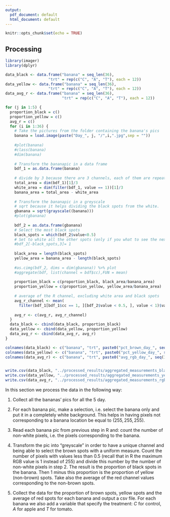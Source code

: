 ```yaml
---
output:
  pdf_document: default
  html_document: default
---
```


```r
knitr::opts_chunk$set(echo = TRUE)
```

## Processing

```r
library(imager)
library(dplyr)

data_black <- data.frame("banana" = seq_len(36),
                   "trt" = rep(c("C", "A", "T"), each = 12))
data_yellow <- data.frame("banana" = seq_len(36),
                   "trt" = rep(c("C", "A", "T"), each = 12))
data_avg_r <- data.frame("banana" = seq_len(36),
                         "trt" = rep(c("C", "A", "T"), each = 12))

for (j in 1:5) {
  proportion_black = c()
  proportion_yellow = c()
  avg_r = c()
  for (i in 1:36) {
    # Take the pictures from the folder containing the banana's pics
    banana = load.image(paste("Day_", j, "/",i,".jpg",sep = ""))
    
    #plot(banana)
    #class(banana)
    #dim(banana)
    
    # Transform the bananapic in a data frame
    bdf_1 = as.data.frame(banana)
    
    # divide by 3 because there are 3 channels, each of them are repeated (RGB)
    total_area = dim(bdf_1)[1]/3
    white_area = dim(filter(bdf_1, value == 1))[1]/3
    banana_area = total_area - white_area
    
    # Transform the bananapic in a greyscale
    # sqrt because it helps dividing the black spots from the white.
    gbanana = sqrt(grayscale((banana)))
    #plot(gbanana)
    
    bdf_2 = as.data.frame(gbanana)
    # Select the most black spots
    black_spots = which(bdf_2$value<0.5)
    # Set to white all the other spots (only if you what to see the next plot
    #bdf_2[-black_spots,3]= 1
    
    black_area = length(black_spots)
    yellow_area = banana_area - length(black_spots)
    
    #as.cimg(bdf_2, dims = dim(gbanana)) %>% plot
    #aggregate(bdf, list(channel = bdf$cc),FUN = mean)
    
    proportion_black = c(proportion_black, black_area/banana_area)
    proportion_yellow = c(proportion_yellow, yellow_area/banana_area)
    
    # average of the R channel, excluding white area and black spots
    avg_r_channel <- mean(
      filter(bdf_1[bdf_1$cc == 1, ][bdf_2$value < 0.5, ], value < 1)$value)
    
    avg_r <- c(avg_r, avg_r_channel)
  }
  data_black <- cbind(data_black, proportion_black)
  data_yellow <- cbind(data_yellow, proportion_yellow)
  data_avg_r <- cbind(data_avg_r, avg_r)
}

colnames(data_black) <- c("banana", "trt", paste0("pct_brown_day_", seq(1, 5)))
colnames(data_yellow) <- c("banana", "trt", paste0("pct_yellow_day_", seq(1, 5)))
colnames(data_avg_r) <- c("banana", "trt", paste0("avg_rgb_day_", seq(1, 5)))


write.csv(data_black, "../processed_results/aggregated_measurements_black.csv", row.names = FALSE)
write.csv(data_yellow, "../processed_results/aggregated_measurements_yellow.csv", row.names = FALSE)
write.csv(data_avg_r, "../processed_results/aggregated_measurements_rgb.csv", row.names = FALSE)
```

In this section we process the data in the following way:

1. Collect all the bananas' pics for all the 5 day.

2. For each banana pic, make a selection, i.e. select the banana only and put it in a completely white background. This helps in having pixels not corresponding to a banana location be equal to $(255,255,255)$.

3. Read each banana pic from previous step in R and: count the number of non-white pixels, i.e. the pixels corresponding to the banana.

4. Transform the pic into "greyscale" in order to have a unique channel and being able to select the brown spots with a uniform measure. Count the number of pixels with values less than $0.5$ (recall that in R the maximum RGB value is $1$ instead of $255$) and divide this number by the number of non-white pixels in step 2. The result is the proportion of black spots in the banana. Then $1$ minus this proportion is the proportion of yellow (non-brown) spots. Take also the average of the red channel values corresponding to the non-brown spots.

5. Collect the data for the proportion of brown spots, yellow spots and the average of red spots for each banana and output a csv file. For each banana we also add a variable that specify the treatment: $C$ for control, $A$ for apple and $T$ for tomato.
